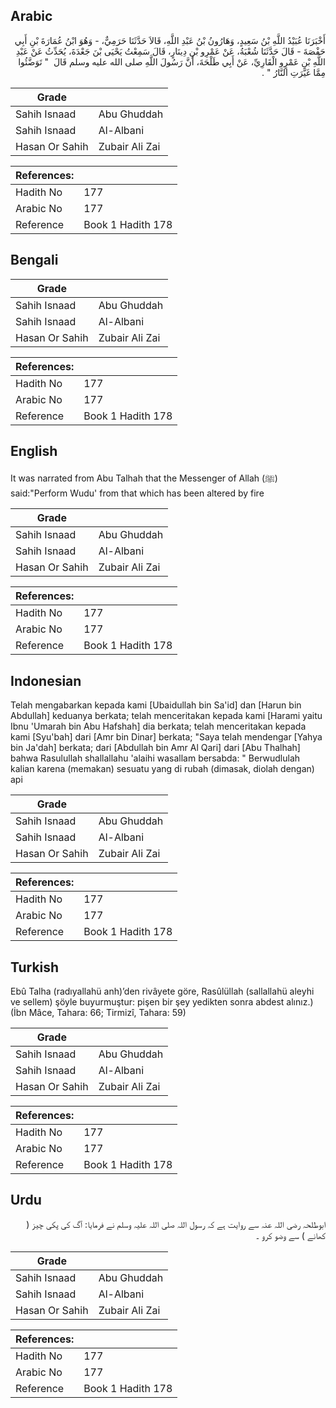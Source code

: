 ## Arabic


<div dir="rtl" lang="ar" style={{fontSize:'larger',backgroundColor:'#f8f9fa',padding:20}}>
أَخْبَرَنَا عُبَيْدُ اللَّهِ بْنُ سَعِيدٍ، وَهَارُونُ بْنُ عَبْدِ اللَّهِ، قَالاَ حَدَّثَنَا حَرَمِيٌّ، - وَهُوَ ابْنُ عُمَارَةَ بْنِ أَبِي حَفْصَةَ - قَالَ حَدَّثَنَا شُعْبَةُ، عَنْ عَمْرِو بْنِ دِينَارٍ، قَالَ سَمِعْتُ يَحْيَى بْنَ جَعْدَةَ، يُحَدِّثُ عَنْ عَبْدِ اللَّهِ بْنِ عَمْرٍو الْقَارِيِّ، عَنْ أَبِي طَلْحَةَ، أَنَّ رَسُولَ اللَّهِ صلى الله عليه وسلم قَالَ ‏ "‏ تَوَضَّئُوا مِمَّا غَيَّرَتِ النَّارُ ‏"‏ ‏.‏
</div>
<div style={{backgroundColor:'#f8f9fa',padding:20, marginBottom: 10}}><table> <thead> <tr> <th>Grade</th> <th></th> </tr> </thead> <tbody> <tr><td>Sahih Isnaad</td><td>Abu Ghuddah</td></tr><tr><td>Sahih Isnaad</td><td>Al-Albani</td></tr><tr><td>Hasan Or Sahih</td><td>Zubair Ali Zai</td></tr></tbody></table><table> <thead> <tr> <th>References:</th> <th></th> </tr> </thead> <tbody><tr><td>Hadith No</td><td>177</td></tr><tr><td>Arabic No</td><td>177</td></tr><tr><td>Reference</td><td>Book 1 Hadith 178</td></tr></tbody></table></div>

## Bengali


<div dir="ltr" lang="bn" style={{fontSize:'larger',backgroundColor:'#f8f9fa',padding:20}}>

</div>
<div style={{backgroundColor:'#f8f9fa',padding:20, marginBottom: 10}}><table> <thead> <tr> <th>Grade</th> <th></th> </tr> </thead> <tbody> <tr><td>Sahih Isnaad</td><td>Abu Ghuddah</td></tr><tr><td>Sahih Isnaad</td><td>Al-Albani</td></tr><tr><td>Hasan Or Sahih</td><td>Zubair Ali Zai</td></tr></tbody></table><table> <thead> <tr> <th>References:</th> <th></th> </tr> </thead> <tbody><tr><td>Hadith No</td><td>177</td></tr><tr><td>Arabic No</td><td>177</td></tr><tr><td>Reference</td><td>Book 1 Hadith 178</td></tr></tbody></table></div>

## English


<div dir="ltr" lang="en" style={{fontSize:'larger',backgroundColor:'#f8f9fa',padding:20}}>
It was narrated from Abu Talhah that the Messenger of Allah (ﷺ) said:"Perform Wudu' from that which has been altered by fire
</div>
<div style={{backgroundColor:'#f8f9fa',padding:20, marginBottom: 10}}><table> <thead> <tr> <th>Grade</th> <th></th> </tr> </thead> <tbody> <tr><td>Sahih Isnaad</td><td>Abu Ghuddah</td></tr><tr><td>Sahih Isnaad</td><td>Al-Albani</td></tr><tr><td>Hasan Or Sahih</td><td>Zubair Ali Zai</td></tr></tbody></table><table> <thead> <tr> <th>References:</th> <th></th> </tr> </thead> <tbody><tr><td>Hadith No</td><td>177</td></tr><tr><td>Arabic No</td><td>177</td></tr><tr><td>Reference</td><td>Book 1 Hadith 178</td></tr></tbody></table></div>

## Indonesian


<div dir="ltr" lang="id" style={{fontSize:'larger',backgroundColor:'#f8f9fa',padding:20}}>
Telah mengabarkan kepada kami [Ubaidullah bin Sa'id] dan [Harun bin Abdullah] keduanya berkata; telah menceritakan kepada kami [Harami yaitu Ibnu 'Umarah bin Abu Hafshah] dia berkata; telah menceritakan kepada kami [Syu'bah] dari [Amr bin Dinar] berkata; "Saya telah mendengar [Yahya bin Ja'dah] berkata; dari [Abdullah bin Amr Al Qari] dari [Abu Thalhah] bahwa Rasulullah shallallahu 'alaihi wasallam bersabda: " Berwudlulah kalian karena (memakan) sesuatu yang di rubah (dimasak, diolah dengan) api
</div>
<div style={{backgroundColor:'#f8f9fa',padding:20, marginBottom: 10}}><table> <thead> <tr> <th>Grade</th> <th></th> </tr> </thead> <tbody> <tr><td>Sahih Isnaad</td><td>Abu Ghuddah</td></tr><tr><td>Sahih Isnaad</td><td>Al-Albani</td></tr><tr><td>Hasan Or Sahih</td><td>Zubair Ali Zai</td></tr></tbody></table><table> <thead> <tr> <th>References:</th> <th></th> </tr> </thead> <tbody><tr><td>Hadith No</td><td>177</td></tr><tr><td>Arabic No</td><td>177</td></tr><tr><td>Reference</td><td>Book 1 Hadith 178</td></tr></tbody></table></div>

## Turkish


<div dir="ltr" lang="tr" style={{fontSize:'larger',backgroundColor:'#f8f9fa',padding:20}}>
Ebû Talha (radıyallahü anh)’den rivâyete göre, Rasûlüllah (sallallahü aleyhi ve sellem) şöyle buyurmuştur: pişen bir şey yedikten sonra abdest alınız.) (İbn Mâce, Tahara: 66; Tirmizî, Tahara: 59)
</div>
<div style={{backgroundColor:'#f8f9fa',padding:20, marginBottom: 10}}><table> <thead> <tr> <th>Grade</th> <th></th> </tr> </thead> <tbody> <tr><td>Sahih Isnaad</td><td>Abu Ghuddah</td></tr><tr><td>Sahih Isnaad</td><td>Al-Albani</td></tr><tr><td>Hasan Or Sahih</td><td>Zubair Ali Zai</td></tr></tbody></table><table> <thead> <tr> <th>References:</th> <th></th> </tr> </thead> <tbody><tr><td>Hadith No</td><td>177</td></tr><tr><td>Arabic No</td><td>177</td></tr><tr><td>Reference</td><td>Book 1 Hadith 178</td></tr></tbody></table></div>

## Urdu


<div dir="rtl" lang="ur" style={{fontSize:'larger',backgroundColor:'#f8f9fa',padding:20}}>
ابوطلحہ رضی اللہ عنہ سے روایت ہے کہ رسول اللہ صلی اللہ علیہ وسلم نے فرمایا: آگ کی پکی چیز ( کھانے ) سے وضو کرو ۔
</div>
<div style={{backgroundColor:'#f8f9fa',padding:20, marginBottom: 10}}><table> <thead> <tr> <th>Grade</th> <th></th> </tr> </thead> <tbody> <tr><td>Sahih Isnaad</td><td>Abu Ghuddah</td></tr><tr><td>Sahih Isnaad</td><td>Al-Albani</td></tr><tr><td>Hasan Or Sahih</td><td>Zubair Ali Zai</td></tr></tbody></table><table> <thead> <tr> <th>References:</th> <th></th> </tr> </thead> <tbody><tr><td>Hadith No</td><td>177</td></tr><tr><td>Arabic No</td><td>177</td></tr><tr><td>Reference</td><td>Book 1 Hadith 178</td></tr></tbody></table></div>